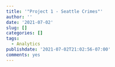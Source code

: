 ```yaml
---
title: '"Project 1 - Seattle Crimes"'
author: ''
date: '2021-07-02'
slug: []
categories: []
tags:
  - Analytics
publishdate: '2021-07-02T21:02:56-07:00'
comments: yes
---
```

